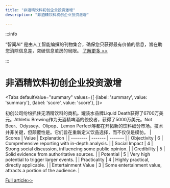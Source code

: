 ```yaml
---
title: "非酒精饮料初创企业投资激增"
description: "非酒精饮料初创企业投资激增"

---
```



:::info

“智闻AI“ 是由人工智能编撰的刊物集合，确保您只获得最有价值的信息，旨在助您消除信息差，突破信息茧房的局限。  [了解更多 >>](/)

:::

# 非酒精饮料初创企业投资激增


<Tabs
	defaultValue="summary"
	values={[
	{label: 'summary', value: 'summary'},
	{label: 'score', value: 'score'},
]}>
<TabItem value="summary">


初创公司纷纷抓住无酒精饮料的商机。罐装水品牌Liquid Death获得了6700万美元。Athletic Brewing作为无酒精啤酒的佼佼者，获得了5000万美元。Not Beer、Odyssey、Olipop、Lemon Perfect等都在开拓新的饮料细分市场。技术并非关键，但颠覆性是。它们旨在重新定义饮品选择，而不仅仅是模仿。
</TabItem>
<TabItem value="score">
	| Scores     | Value   | Explanation |
	| -------- | ------- | ------- |
	| Objectivity  | 6    | Comprehensive reporting with in-depth analysis.    |
	| Social Impact | 4     | Strong social discussion, influencing some public opinion.    |
	| Credibility    | 5    | Solid evidence from authoritative sources.    |
	| Potential    | 5    | Very high potential to trigger larger events.    |
	| Practicality    | 4    | Highly practical, directly applicable.    |
	| Entertainment Value    | 3    | Some entertainment value, attracts a portion of the audience.    |
</TabItem>
</Tabs>

[Full article>>](https://techcrunch.com/video/techcrunch-minute-investors-pour-money-into-non-alcoholic-beverages/)
